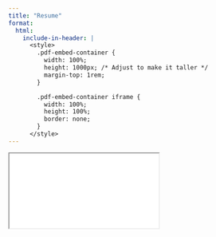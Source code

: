 ```yaml
---
title: "Resume"
format:
  html:
    include-in-header: |
      <style>
        .pdf-embed-container {
          width: 100%;
          height: 1000px; /* Adjust to make it taller */
          margin-top: 1rem;
        }

        .pdf-embed-container iframe {
          width: 100%;
          height: 100%;
          border: none;
        } 
      </style>
---
```



<div class="pdf-embed-container">
  <iframe src="Current Resume - Brody Regan.pdf"></iframe>
</div>
